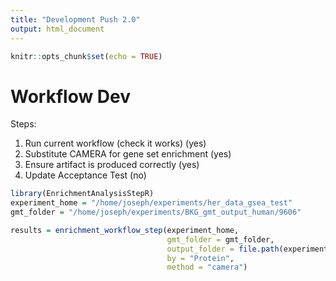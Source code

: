 ```yaml
---
title: "Development Push 2.0"
output: html_document
---
```


```r
knitr::opts_chunk$set(echo = TRUE)
```

# Workflow Dev

Steps: 

1. Run current workflow (check it works) (yes)
2. Substitute CAMERA for gene set enrichment (yes)
3. Ensure artifact is produced correctly (yes)
4. Update Acceptance Test (no)


```r
library(EnrichmentAnalysisStepR)
experiment_home = "/home/joseph/experiments/her_data_gsea_test"
gmt_folder = "/home/joseph/experiments/BKG_gmt_output_human/9606"

results = enrichment_workflow_step(experiment_home, 
                                   gmt_folder = gmt_folder,
                                   output_folder = file.path(experiment_home,"camera"),
                                   by = "Protein",
                                   method = "camera")
```




